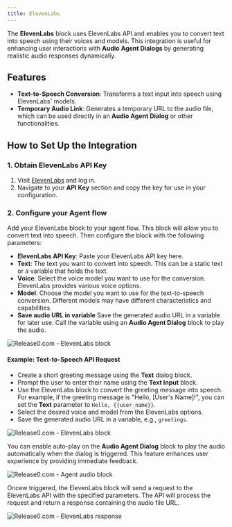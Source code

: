 ```yaml
---
title: ElevenLabs
---
```

The **ElevenLabs** block uses ElevenLabs API and enables you to convert text into speech using their voices and models. This integration is useful for enhancing user interactions with **Audio Agent Dialogs** by generating realistic audio responses dynamically.

## Features

- **Text-to-Speech Conversion**: Transforms a text input into speech using ElevenLabs' models.
- **Temporary Audio Link**: Generates a temporary URL to the audio file, which can be used directly in an **Audio Agent Dialog** or other functionalities.


## How to Set Up the Integration

### 1. Obtain ElevenLabs API Key

1. Visit [ElevenLabs](https://www.elevenlabs.io/) and log in.
2. Navigate to your **API Key** section and copy the key for use in your configuration.


### 2. Configure your Agent flow  

Add your ElevenLabs block to your agent flow. This block will allow you to convert text into speech. Then configure the block with the following parameters:
- **ElevenLabs API Key**: Paste your ElevenLabs API key here.
- **Text**: The text you want to convert into speech. This can be a static text or a variable that holds the text.
- **Voice**: Select the voice model you want to use for the conversion. ElevenLabs provides various voice options.
- **Model**: Choose the model you want to use for the text-to-speech conversion. Different models may have different characteristics and capabilities.
- **Save audio URL in variable** Save the generated audio URL in a variable for later use. Call the variable using an **Audio Agent Dialog** block to play the audio.

<Frame style={{ maxWidth: '600px' }}>
  <img src="/images/blocks/integrations/elevenlabs/elevenlabs-config.png" alt="Release0.com - ElevenLabs block" />
</Frame>

#### Example: Text-to-Speech API Request

- Create a short greeting message using the **Text** dialog block.
- Prompt the user to enter their name using the **Text Input** block.
- Use the ElevenLabs block to convert the greeting message into speech. For example, if the greeting message is "Hello, [User's Name]!", you can set the **Text** parameter to `Hello, {{user_name}}`.
- Select the desired voice and model from the ElevenLabs options.
- Save the generated audio URL in a variable, e.g., `greetings`.

<Frame style={{ maxWidth: '800px' }}>
  <img src="/images/blocks/integrations/elevenlabs/elevenlabs-sample.png" alt="Release0.com - ElevenLabs block" />
</Frame>

You can enable auto-play on the **Audio Agent Dialog** block to play the audio automatically when the dialog is triggered. This feature enhances user experience by providing immediate feedback.

<Frame style={{ maxWidth: '600px' }}>
  <img src="/images/blocks//integrations/elevenlabs/elevenlabs-sample-audio.png" alt="Release0.com - Agent audio block" />    
</Frame>

Oncew triggered, the ElevenLabs block will send a request to the ElevenLabs API with the specified parameters. The API will process the request and return a response containing the audio file URL.

<Frame style={{ maxWidth: '600px' }}>
  <img src="/images/blocks/integrations/elevenlabs/elevenlabs-response.png" alt="Release0.com - ElevenLabs response" />
</Frame>


